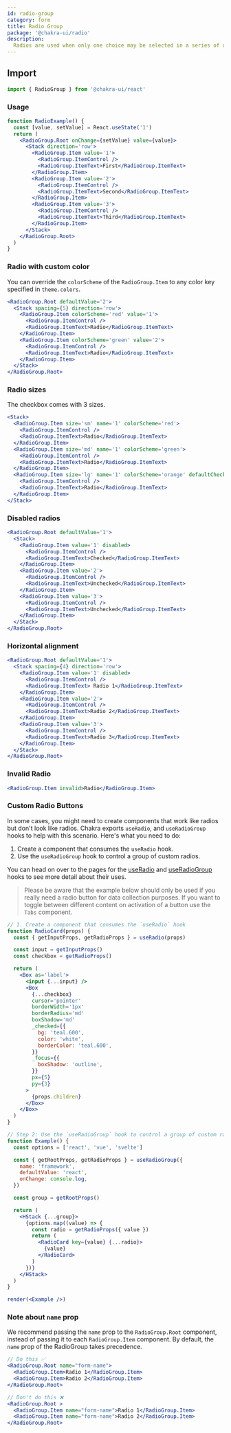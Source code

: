 ```yaml
---
id: radio-group
category: form
title: Radio Group
package: '@chakra-ui/radio'
description:
  Radios are used when only one choice may be selected in a series of options.
---
```


## Import

```js
import { RadioGroup } from '@chakra-ui/react'
```

### Usage

```jsx
function RadioExample() {
  const [value, setValue] = React.useState('1')
  return (
    <RadioGroup.Root onChange={setValue} value={value}>
      <Stack direction='row'>
        <RadioGroup.Item value='1'>
          <RadioGroup.ItemControl />
          <RadioGroup.ItemText>First</RadioGroup.ItemText>
        </RadioGroup.Item>
        <RadioGroup.Item value='2'>
          <RadioGroup.ItemControl />
          <RadioGroup.ItemText>Second</RadioGroup.ItemText>
        </RadioGroup.Item>
        <RadioGroup.Item value='3'>
          <RadioGroup.ItemControl />
          <RadioGroup.ItemText>Third</RadioGroup.ItemText>
        </RadioGroup.Item>
      </Stack>
    </RadioGroup.Root>
  )
}
```

### Radio with custom color

You can override the `colorScheme` of the `RadioGroup.Item` to any color key
specified in `theme.colors`.

```jsx
<RadioGroup.Root defaultValue='2'>
  <Stack spacing={5} direction='row'>
    <RadioGroup.Item colorScheme='red' value='1'>
      <RadioGroup.ItemControl />
      <RadioGroup.ItemText>Radio</RadioGroup.ItemText>
    </RadioGroup.Item>
    <RadioGroup.Item colorScheme='green' value='2'>
      <RadioGroup.ItemControl />
      <RadioGroup.ItemText>Radio</RadioGroup.ItemText>
    </RadioGroup.Item>
  </Stack>
</RadioGroup.Root>
```

### Radio sizes

The checkbox comes with 3 sizes.

```jsx
<Stack>
  <RadioGroup.Item size='sm' name='1' colorScheme='red'>
    <RadioGroup.ItemControl />
    <RadioGroup.ItemText>Radio</RadioGroup.ItemText>
  </RadioGroup.Item>
  <RadioGroup.Item size='md' name='1' colorScheme='green'>
    <RadioGroup.ItemControl />
    <RadioGroup.ItemText>Radio</RadioGroup.ItemText>
  </RadioGroup.Item>
  <RadioGroup.Item size='lg' name='1' colorScheme='orange' defaultChecked>
    <RadioGroup.ItemControl />
    <RadioGroup.ItemText>Radio</RadioGroup.ItemText>
  </RadioGroup.Item>
</Stack>
```

### Disabled radios

```jsx
<RadioGroup.Root defaultValue='1'>
  <Stack>
    <RadioGroup.Item value='1' disabled>
      <RadioGroup.ItemControl />
      <RadioGroup.ItemText>Checked</RadioGroup.ItemText>
    </RadioGroup.Item>
    <RadioGroup.Item value='2'>
      <RadioGroup.ItemControl />
      <RadioGroup.ItemText>Unchecked</RadioGroup.ItemText>
    </RadioGroup.Item>
    <RadioGroup.Item value='3'>
      <RadioGroup.ItemControl />
      <RadioGroup.ItemText>Unchecked</RadioGroup.ItemText>
    </RadioGroup.Item>
  </Stack>
</RadioGroup.Root>
```

### Horizontal alignment

```jsx
<RadioGroup.Root defaultValue='1'>
  <Stack spacing={4} direction='row'>
    <RadioGroup.Item value='1' disabled>
      <RadioGroup.ItemControl />
      <RadioGroup.ItemText> Radio 1</RadioGroup.ItemText>
    </RadioGroup.Item>
    <RadioGroup.Item value='2'>
      <RadioGroup.ItemControl />
      <RadioGroup.ItemText>Radio 2</RadioGroup.ItemText>
    </RadioGroup.Item>
    <RadioGroup.Item value='3'>
      <RadioGroup.ItemControl />
      <RadioGroup.ItemText>Radio 3</RadioGroup.ItemText>
    </RadioGroup.Item>
  </Stack>
</RadioGroup.Root>
```

### Invalid Radio

```jsx
<RadioGroup.Item invalid>Radio</RadioGroup.Item>
```

### Custom Radio Buttons

In some cases, you might need to create components that work like radios but
don't look like radios. Chakra exports `useRadio`, and `useRadioGroup` hooks to
help with this scenario. Here's what you need to do:

1. Create a component that consumes the `useRadio` hook.
2. Use the `useRadioGroup` hook to control a group of custom radios.

You can head on over to the pages for the
[useRadio](https://chakra-ui.com/docs/styled-system/component-hooks/use-radio)
and
[useRadioGroup](https://chakra-ui.com/docs/styled-system/component-hooks/use-radio-group)
hooks to see more detail about their uses.

> Please be aware that the example below should only be used if you really need
> a radio button for data collection purposes. If you want to toggle between
> different content on activation of a button use the `Tabs` component.

```jsx manual=true
// 1. Create a component that consumes the `useRadio` hook
function RadioCard(props) {
  const { getInputProps, getRadioProps } = useRadio(props)

  const input = getInputProps()
  const checkbox = getRadioProps()

  return (
    <Box as='label'>
      <input {...input} />
      <Box
        {...checkbox}
        cursor='pointer'
        borderWidth='1px'
        borderRadius='md'
        boxShadow='md'
        _checked={{
          bg: 'teal.600',
          color: 'white',
          borderColor: 'teal.600',
        }}
        _focus={{
          boxShadow: 'outline',
        }}
        px={5}
        py={3}
      >
        {props.children}
      </Box>
    </Box>
  )
}

// Step 2: Use the `useRadioGroup` hook to control a group of custom radios.
function Example() {
  const options = ['react', 'vue', 'svelte']

  const { getRootProps, getRadioProps } = useRadioGroup({
    name: 'framework',
    defaultValue: 'react',
    onChange: console.log,
  })

  const group = getRootProps()

  return (
    <HStack {...group}>
      {options.map((value) => {
        const radio = getRadioProps({ value })
        return (
          <RadioCard key={value} {...radio}>
            {value}
          </RadioCard>
        )
      })}
    </HStack>
  )
}

render(<Example />)
```

### Note about `name` prop

We recommend passing the `name` prop to the `RadioGroup.Root` component, instead
of passing it to each `RadioGroup.Item` component. By default, the `name` prop
of the RadioGroup takes precedence.

```jsx live=false
// Do this ✅
<RadioGroup.Root name="form-name">
  <RadioGroup.Item>Radio 1</RadioGroup.Item>
  <RadioGroup.Item>Radio 2</RadioGroup.Item>
</RadioGroup.Root>

// Don't do this ❌
<RadioGroup.Root >
  <RadioGroup.Item name="form-name">Radio 1</RadioGroup.Item>
  <RadioGroup.Item name="form-name">Radio 2</RadioGroup.Item>
</RadioGroup.Root>
```
